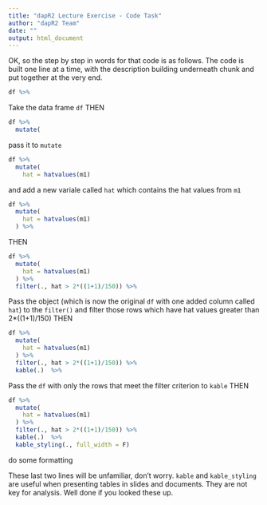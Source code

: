 ```yaml
---
title: "dapR2 Lecture Exercise - Code Task"
author: "dapR2 Team"
date: ""
output: html_document
---
```


OK, so the step by step in words for that code is as follows. The code is built one line at a time, with the description building underneath chunk and put together at the very end.

```r
df %>%
```

Take the data frame `df` THEN

```r
df %>%
  mutate(
```

pass it to `mutate` 

```r
df %>%
  mutate(
    hat = hatvalues(m1)
```

and add a new variale called `hat` which contains the hat values from `m1`

```r
df %>%
  mutate(
    hat = hatvalues(m1)
  ) %>%

```

THEN

```r
df %>%
  mutate(
    hat = hatvalues(m1)
  ) %>%
  filter(., hat > 2*((1+1)/150)) %>%

```

Pass the object (which is now the original `df` with one added column called `hat`) to the `filter()` and filter those rows which have hat values greater than 2*((1+1)/150) THEN


```r
df %>%
  mutate(
    hat = hatvalues(m1)
  ) %>%
  filter(., hat > 2*((1+1)/150)) %>%
  kable(.)  %>%

```

Pass the `df` with only the rows that meet the filter criterion to `kable` THEN

```r
df %>%
  mutate(
    hat = hatvalues(m1)
  ) %>%
  filter(., hat > 2*((1+1)/150)) %>%
  kable(.)  %>%
  kable_styling(., full_width = F)
```

do some formatting

These last two lines will be unfamiliar, don't worry. `kable` and `kable_styling` are useful when presenting tables in slides and documents. They are not key for analysis. Well done if you looked these up.

